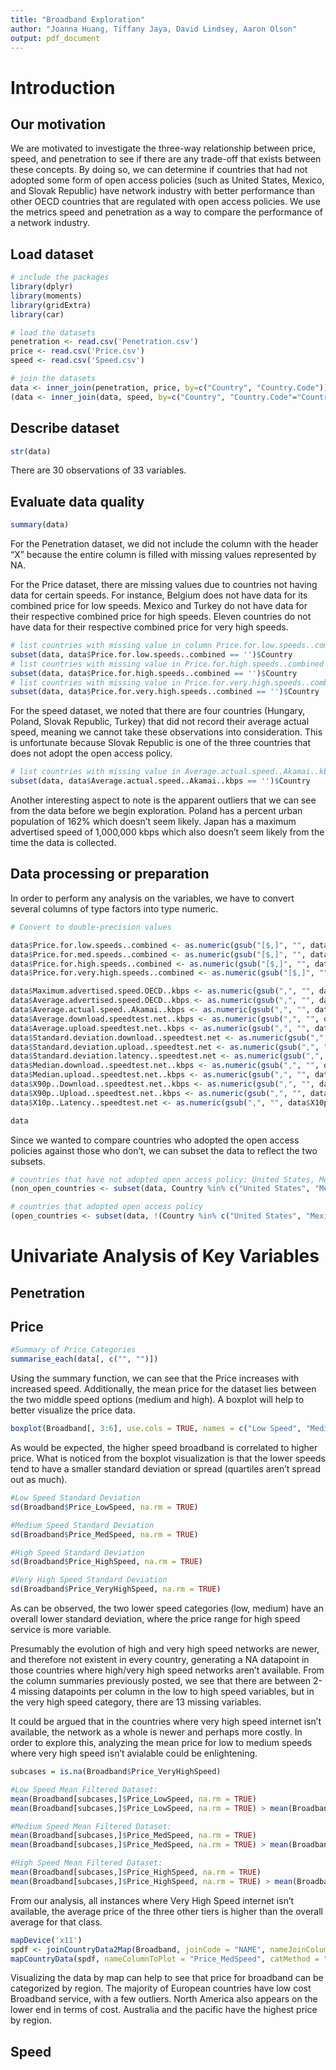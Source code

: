 ```yaml
---
title: "Broadband Exploration"
author: "Joanna Huang, Tiffany Jaya, David Lindsey, Aaron Olson"
output: pdf_document
---
```


# Introduction

## Our motivation
We are motivated to investigate the three-way relationship between price, speed, and penetration to see if there are any trade-off that exists between these concepts. By doing so, we can determine if countries that had not adopted some form of open access policies (such as United States, Mexico, and Slovak Republic) have network industry with better performance than other OECD countries that are regulated with open access policies. We use the metrics speed and penetration as a way to compare the performance of a network industry.

## Load dataset

```r
# include the packages
library(dplyr) 
library(moments) 
library(gridExtra)
library(car)
```

```r
# load the datasets
penetration <- read.csv('Penetration.csv')
price <- read.csv('Price.csv')
speed <- read.csv('Speed.csv')

# join the datasets
data <- inner_join(penetration, price, by=c("Country", "Country.Code"))
(data <- inner_join(data, speed, by=c("Country", "Country.Code"="Country.code")))
```

## Describe dataset

```r
str(data)
```

There are 30 observations of 33 variables. 

## Evaluate data quality

```r
summary(data)
```

For the Penetration dataset, we did not include the column with the header “X” because the entire column is filled with missing values represented by NA. 

For the Price dataset, there are missing values due to countries not having data for certain speeds. For instance, Belgium does not have data for its combined price for low speeds. Mexico and Turkey do not have data for their respective combined price for high speeds. Eleven countries do not have data for their respective combined price for very high speeds. 

```r
# list countries with missing value in column Price.for.low.speeds..combined
subset(data, data$Price.for.low.speeds..combined == '')$Country
# list countries with missing value in Price.for.high.speeds..combined
subset(data, data$Price.for.high.speeds..combined == '')$Country
# list countries with missing value in Price.for.very.high.speeds..combined
subset(data, data$Price.for.very.high.speeds..combined == '')$Country
```

For the speed dataset, we noted that there are four countries (Hungary, Poland, Slovak Republic, Turkey) that did not record their average actual speed, meaning we cannot take these observations into consideration. This is unfortunate because Slovak Republic is one of the three countries that does not adopt the open access policy.

```r
# list countries with missing value in Average.actual.speed..Akamai..kbps
subset(data, data$Average.actual.speed..Akamai..kbps == '')$Country
```

Another interesting aspect to note is the apparent outliers that we can see from the data before we begin exploration. Poland has a percent urban population of 162% which doesn’t seem likely. Japan has a maximum advertised speed of 1,000,000 kbps which also doesn’t seem likely from the time the data is collected.

## Data processing or preparation

In order to perform any analysis on the variables, we have to convert several columns of type factors into type numeric.

```r
# Convert to double-precision values 

data$Price.for.low.speeds..combined <- as.numeric(gsub("[$,]", "", data$Price.for.low.speeds..combined))
data$Price.for.med.speeds..combined <- as.numeric(gsub("[$,]", "", data$Price.for.med.speeds..combined))
data$Price.for.high.speeds..combined <- as.numeric(gsub("[$,]", "", data$Price.for.high.speeds..combined))
data$Price.for.very.high.speeds..combined <- as.numeric(gsub("[$,]", "", data$Price.for.very.high.speeds..combined))

data$Maximum.advertised.speed.OECD..kbps <- as.numeric(gsub(",", "", data$Maximum.advertised.speed.OECD..kbps))
data$Average.advertised.speed.OECD..kbps <- as.numeric(gsub(",", "", data$Average.advertised.speed.OECD..kbps))
data$Average.actual.speed..Akamai..kbps <- as.numeric(gsub(",", "", data$Average.actual.speed..Akamai..kbps))
data$Average.download.speedtest.net..kbps <- as.numeric(gsub(",", "", data$Average.download.speedtest.net..kbps))
data$Average.upload.speedtest.net..kbps <- as.numeric(gsub(",", "", data$Average.upload.speedtest.net..kbps))
data$Standard.deviation.download..speedtest.net <- as.numeric(gsub(",", "", data$Standard.deviation.download..speedtest.net))
data$Standard.deviation.upload..speedtest.net <- as.numeric(gsub(",", "", data$Standard.deviation.upload..speedtest.net))
data$Standard.deviation.latency..speedtest.net <- as.numeric(gsub(",", "", data$Standard.deviation.latency..speedtest.net))
data$Median.download..speedtest.net..kbps <- as.numeric(gsub(",", "", data$Median.download..speedtest.net..kbps))
data$Median.upload..speedtest.net..kbps <- as.numeric(gsub(",", "", data$Median.upload..speedtest.net..kbps))
data$X90p..Download..speedtest.net..kbps <- as.numeric(gsub(",", "", data$X90p..Download..speedtest.net..kbps))
data$X90p..Upload..speedtest.net..kbps <- as.numeric(gsub(",", "", data$X90p..Upload..speedtest.net..kbps))
data$X10p..Latency..speedtest.net <- as.numeric(gsub(",", "", data$X10p..Latency..speedtest.net))
```

```r
data
```


Since we wanted to compare countries who adopted the open access policies against those who don't, we can subset the data to reflect the two subsets.

```r
# countries that have not adopted open access policy: United States, Mexico, Slovak Republic
(non_open_countries <- subset(data, Country %in% c("United States", "Mexico", "Slovak Republic")))

# countries that adopted open access policy
(open_countries <- subset(data, !(Country %in% c("United States", "Mexico", "Slovak Republic"))))
```

# Univariate Analysis of Key Variables

## Penetration

## Price
```r
#Summary of Price Categories
summarise_each(data[, c("", "")])
```
Using the summary function, we can see that the Price increases with increased speed. Additionally, the mean price for the dataset lies between the two middle speed options (medium and high). A boxplot will help to better visualize the price data. 

```r
boxplot(Broadband[, 3:6], use.cols = TRUE, names = c("Low Speed", "Medium Speed", "High Speed", "Very High Speed"))
```

As would be expected, the higher speed broadband is correlated to higher price. What is noticed from the boxplot visualization is that the lower speeds tend to have a smaller standard deviation or spread (quartiles aren't spread out as much). 

```r
#Low Speed Standard Deviation
sd(Broadband$Price_LowSpeed, na.rm = TRUE)

#Medium Speed Standard Deviation
sd(Broadband$Price_MedSpeed, na.rm = TRUE)

#High Speed Standard Deviation
sd(Broadband$Price_HighSpeed, na.rm = TRUE)

#Very High Speed Standard Deviation
sd(Broadband$Price_VeryHighSpeed, na.rm = TRUE)
```

As can be observed, the two lower speed categories (low, medium) have an overall lower standard deviation, where the price range for high speed service is more variable. 

Presumably the evolution of high and very high speed networks are newer, and therefore not existent in every country, generating a NA datapoint in those countries where high/very high speed networks aren't available. From the column summaries previously posted, we see that there are between 2-4 missing datapoints per column in the low to high speed variables, but in the very high speed category, there are 13 missing variables.

It could be argued that in the countries where very high speed internet isn't available, the network as a whole is newer and perhaps more costly. In order to explore this, analyzing the mean price for low to medium speeds where very high speed isn't avialable could be enlightening. 

```r
subcases = is.na(Broadband$Price_VeryHighSpeed)

#Low Speed Mean Filtered Dataset:
mean(Broadband[subcases,]$Price_LowSpeed, na.rm = TRUE)
mean(Broadband[subcases,]$Price_LowSpeed, na.rm = TRUE) > mean(Broadband$Price_LowSpeed, na.rm = TRUE)

#Medium Speed Mean Filtered Dataset:
mean(Broadband[subcases,]$Price_MedSpeed, na.rm = TRUE)
mean(Broadband[subcases,]$Price_MedSpeed, na.rm = TRUE) > mean(Broadband$Price_MedSpeed, na.rm = TRUE)

#High Speed Mean Filtered Dataset:
mean(Broadband[subcases,]$Price_HighSpeed, na.rm = TRUE)
mean(Broadband[subcases,]$Price_HighSpeed, na.rm = TRUE) > mean(Broadband$Price_HighSpeed, na.rm = TRUE)
```
From our analysis, all instances where Very High Speed internet isn't available, the average price of the three other tiers is higher than the overall average for that class. 

```r
mapDevice('x11')
spdf <- joinCountryData2Map(Broadband, joinCode = "NAME", nameJoinColumn = "Country")
mapCountryData(spdf, nameColumnToPlot = "Price_MedSpeed", catMethod = "logFixedWidth", colourPalette = "topo")

```
Visualizing the data by map can help to see that price for broadband can be categorized by region. The majority of European countries have low cost Broadband service, with a few outliers. North America also appears on the lower end in terms of cost. Australia and the pacific have the highest price by region. 


## Speed
